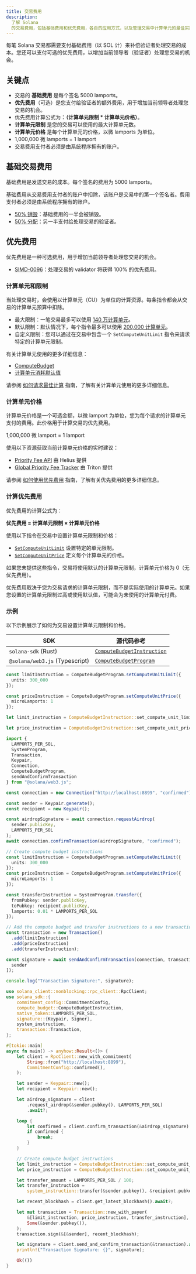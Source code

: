 ```yaml
---
title: 交易费用
description:
  了解 Solana
  的交易费用，包括基础费用和优先费用，各自的应用方式，以及管理交易中计算单元的最佳实践。
---
```


每笔 Solana 交易都需要支付基础费用（以 SOL 计）来补偿验证者处理交易的成本。您还可以支付可选的优先费用，以增加当前领导者（验证者）处理您交易的机会。

## 关键点

- 交易的 **基础费用** 是每个签名 5000 lamports。
- **优先费用**（可选）是您支付给验证者的额外费用，用于增加当前领导者处理您交易的机会。
- 优先费用计算公式为：**（计算单元限制 \* 计算单元价格）**。
- **计算单元限制** 是您的交易可以使用的最大计算单元数。
- **计算单元价格** 是每个计算单元的价格，以微 lamports 为单位。
- 1,000,000 微 lamports = 1 lamport
- 交易费用支付者必须是由系统程序拥有的账户。

## 基础交易费用

基础费用是发送交易的成本。每个签名的费用为 5000 lamports。

基础费用从交易费用支付者的账户中扣除，该账户是交易中的第一个签名者。费用支付者必须是由系统程序拥有的账户。

- [50% 销毁](https://github.com/anza-xyz/agave/blob/v2.1.13/sdk/fee-calculator/src/lib.rs#L70)：基础费用的一半会被销毁。
- [50% 分配](https://github.com/anza-xyz/agave/blob/e621336acad4f5d6e5b860eaa1b074b01c99253c/runtime/src/bank/fee_distribution.rs#L58-L62)：另一半支付给处理交易的验证者。

## 优先费用

优先费用是一种可选费用，用于增加当前领导者处理您交易的机会。

- [SIMD-0096](https://github.com/solana-foundation/solana-improvement-documents/blob/main/proposals/0096-reward-collected-priority-fee-in-entirety.md)：处理交易的 validator 将获得 100% 的优先费用。

### 计算单元和限制

当处理交易时，会使用以计算单元（CU）为单位的计算资源。每条指令都会从交易的计算单元预算中扣除。

- 最大限制：一笔交易最多可以使用
  [140 万计算单元](https://github.com/anza-xyz/agave/blob/v2.1.13/compute-budget/src/compute_budget_limits.rs#L14)。
- 默认限制：默认情况下，每个指令最多可以使用
  [200,000 计算单元](https://github.com/anza-xyz/agave/blob/v2.1.13/compute-budget/src/compute_budget_limits.rs#L10)。
- 自定义限制：您可以通过在交易中包含一个 `SetComputeUnitLimit`
  指令来请求特定的计算单元限制。

有关计算单元使用的更多详细信息：

- [ComputeBudget](https://github.com/anza-xyz/agave/blob/v2.1.13/compute-budget/src/compute_budget.rs#L22-L130)
- [计算单元消耗默认值](https://github.com/anza-xyz/agave/blob/v2.1.13/compute-budget/src/compute_budget.rs#L149-L197)

请参阅
[如何请求最佳计算](https://developers/guides/advanced/how-to-request-optimal-compute)
指南，了解有关计算单元使用的更多详细信息。

### 计算单元价格

计算单元价格是一个可选金额，以微 lamport 为单位，您为每个请求的计算单元支付的费用。此价格用于计算交易的优先费用。

<Callout>1,000,000 微 lamport = 1 lamport</Callout>

使用以下资源获取当前计算单元价格的实时建议：

- [Priority Fee API](https://docs.helius.dev/solana-apis/priority-fee-api)
  由 Helius 提供
- [Global Priority Fee Tracker](https://triton.one/solana-prioritization-fees/)
  由 Triton 提供

请参阅
[如何使用优先费用](https://developers/guides/advanced/how-to-use-priority-fees)
指南，了解有关优先费用的更多详细信息。

### 计算优先费用

优先费用的计算公式为：

**优先费用 = 计算单元限制 × 计算单元价格**

使用以下指令在交易中设置计算单元限制和价格：

- [`SetComputeUnitLimit`](https://github.com/anza-xyz/agave/blob/v2.1.13/sdk/src/compute_budget.rs#L42-L44)
  设置特定的单元限制。
- [`SetComputeUnitPrice`](https://github.com/anza-xyz/agave/blob/v2.1.13/sdk/src/compute_budget.rs#L48-L50)
  定义每个计算单元的价格。

<Callout>

如果您未提供这些指令，交易将使用默认的计算单元限制，计算单元价格为 0（无优先费用）。

优先费用取决于您为交易请求的计算单元限制，而不是实际使用的计算单元。如果您设置的计算单元限制过高或使用默认值，可能会为未使用的计算单元付费。

</Callout>

### 示例

以下示例展示了如何为交易设置计算单元限制和价格。

| SDK                            | 源代码参考                                                                                                                     |
| ------------------------------ | ------------------------------------------------------------------------------------------------------------------------------ |
| `solana-sdk` (Rust)            | [`ComputeBudgetInstruction`](https://github.com/anza-xyz/agave/blob/v2.1.13/sdk/src/compute_budget.rs#L17-L31)                 |
| `@solana/web3.js` (Typescript) | [`ComputeBudgetProgram`](https://github.com/solana-foundation/solana-web3.js/blob/v1.98.0/src/programs/compute-budget.ts#L218) |

<CodeTabs storage="compute-budget">

```ts !! title="Typescript"
const limitInstruction = ComputeBudgetProgram.setComputeUnitLimit({
  units: 300_000
});

const priceInstruction = ComputeBudgetProgram.setComputeUnitPrice({
  microLamports: 1
});
```

```rust !! title="Rust"
let limit_instruction = ComputeBudgetInstruction::set_compute_unit_limit(300_000);

let price_instruction = ComputeBudgetInstruction::set_compute_unit_price(1);
```

</CodeTabs>

<CodeTabs storage="compute-budget" flags="r">

```ts !! title="Typescript"
import {
  LAMPORTS_PER_SOL,
  SystemProgram,
  Transaction,
  Keypair,
  Connection,
  ComputeBudgetProgram,
  sendAndConfirmTransaction
} from "@solana/web3.js";

const connection = new Connection("http://localhost:8899", "confirmed");

const sender = Keypair.generate();
const recipient = new Keypair();

const airdropSignature = await connection.requestAirdrop(
  sender.publicKey,
  LAMPORTS_PER_SOL
);
await connection.confirmTransaction(airdropSignature, "confirmed");

// Create compute budget instructions
const limitInstruction = ComputeBudgetProgram.setComputeUnitLimit({
  units: 300_000
});
const priceInstruction = ComputeBudgetProgram.setComputeUnitPrice({
  microLamports: 1
});

const transferInstruction = SystemProgram.transfer({
  fromPubkey: sender.publicKey,
  toPubkey: recipient.publicKey,
  lamports: 0.01 * LAMPORTS_PER_SOL
});

// Add the compute budget and transfer instructions to a new transaction
const transaction = new Transaction()
  .add(limitInstruction)
  .add(priceInstruction)
  .add(transferInstruction);

const signature = await sendAndConfirmTransaction(connection, transaction, [
  sender
]);

console.log("Transaction Signature:", signature);
```

```rust !! title="Rust"
use solana_client::nonblocking::rpc_client::RpcClient;
use solana_sdk::{
    commitment_config::CommitmentConfig,
    compute_budget::ComputeBudgetInstruction,
    native_token::LAMPORTS_PER_SOL,
    signature::{Keypair, Signer},
    system_instruction,
    transaction::Transaction,
};

#[tokio::main]
async fn main() -> anyhow::Result<()> {
    let client = RpcClient::new_with_commitment(
        String::from("http://localhost:8899"),
        CommitmentConfig::confirmed(),
    );

    let sender = Keypair::new();
    let recipient = Keypair::new();

    let airdrop_signature = client
        .request_airdrop(&sender.pubkey(), LAMPORTS_PER_SOL)
        .await?;

    loop {
        let confirmed = client.confirm_transaction(&airdrop_signature).await?;
        if confirmed {
            break;
        }
    }

    // Create compute budget instructions
    let limit_instruction = ComputeBudgetInstruction::set_compute_unit_limit(300_000);
    let price_instruction = ComputeBudgetInstruction::set_compute_unit_price(1);

    let transfer_amount = LAMPORTS_PER_SOL / 100;
    let transfer_instruction =
        system_instruction::transfer(&sender.pubkey(), &recipient.pubkey(), transfer_amount);

    let recent_blockhash = client.get_latest_blockhash().await?;

    let mut transaction = Transaction::new_with_payer(
        &[limit_instruction, price_instruction, transfer_instruction],
        Some(&sender.pubkey()),
    );
    transaction.sign(&[&sender], recent_blockhash);

    let signature = client.send_and_confirm_transaction(&transaction).await?;
    println!("Transaction Signature: {}", signature);

    Ok(())
}
```

</CodeTabs>
